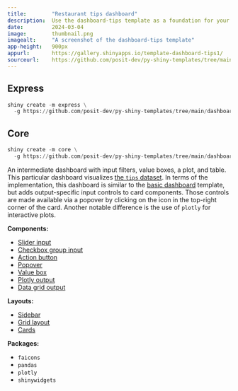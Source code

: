 ```yaml
---
title:        "Restaurant tips dashboard"
description:  Use the dashboard-tips template as a foundation for your next Shiny app.
date:         2024-03-04
image:        thumbnail.png
imagealt:     "A screenshot of the dashboard-tips template"
app-height:   900px
appurl:       https://gallery.shinyapps.io/template-dashboard-tips1/
sourceurl:    https://github.com/posit-dev/py-shiny-templates/tree/main/dashboard-tips
---
```


::: {.panel-tabset .shiny-mode-tabset  group="shiny-app-mode"}
## Express
``` python
shiny create -m express \
  -g https://github.com/posit-dev/py-shiny-templates/tree/main/dashboard-tips
```
## Core
``` python
shiny create -m core \
  -g https://github.com/posit-dev/py-shiny-templates/tree/main/dashboard-tips
```
:::


An intermediate dashboard with input filters, value boxes, a plot, and table.
This particular dashboard visualizes [the `tips` dataset](https://www.angela1c.com/projects/tips-project-files/part1/).
In terms of the implementation, this dashboard is similar to the [basic dashboard](/templates/dashboard-basic) template, but adds output-specific input controls to card components.
Those controls are made available via a popover by clicking on the icon in the top-right corner of the card.
Another notable difference is the use of `plotly` for interactive plots.


:::: {.grid .tags}
::: {.g-col-6 .g-col-sm-4}
**Components:**

* [Slider input](/components/inputs/slider)
* [Checkbox group input](/components/inputs/checkbox-group)
* [Action button](/components/inputs/action-button)
* [Popover](https://shiny.posit.co/py/api/core/ui.popover.html)
* [Value box](/components/outputs/value-box)
* [Plotly output](/components/outputs/plot-plotly)
* [Data grid output](/components/outputs/data-grid)

:::
::: {.g-col-6 .g-col-sm-4}
**Layouts:**

* [Sidebar](/layouts/sidebars)
* [Grid layout](/layouts/arrange)
* [Cards](/layouts/panels-cards/#content-divided-by-cards)

:::
::: {.g-col-6 .g-col-sm-4}
**Packages:**

* `faicons`
* `pandas`
* `plotly`
* `shinywidgets`
:::
::::
